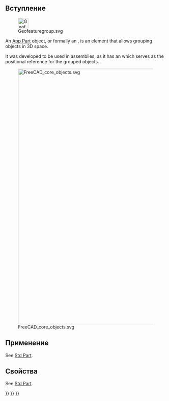 <languages/>
{{TOCright}}

== Вступление ==

[[File:Geofeaturegroup.svg|32px]]

An [[App_Part|App Part]] object, or formally an {{incode|App::Part}}, is an element that allows grouping objects in 3D space.

It was developed to be used in assemblies, as it has an {{MenuCommand|Origin}} which serves as the positional reference for the grouped objects.

[[File:FreeCAD_core_objects.svg|800px]]

{{Caption|Simplified diagram of the relationships between the core objects in FreeCAD}}

==Применение==

See [[Std_Part#Usage|Std Part]].

== Свойства ==

See [[Std_Part#Properties|Std Part]].


{{Std_Base_navi{{#translation:}}}}
{{Document_objects_navi{{#translation:}}}}
{{Userdocnavi{{#translation:}}}}